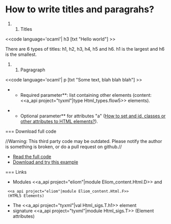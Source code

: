 =How to write titles and paragrahs?=

#### Titles

<<code language='ocaml'|
h3 [txt "Hello world"]
>>

There are 6 types of titles: h1, h2, h3, h4, h5 and h6. h1 is the largest and h6 is the smallest.

#### Pagragraph

<<code language='ocaml'|
p [txt "Some text, blah blah blah"]
>>

**Required parameter**: list containing other elements (content: <<a_api project="tyxml"|type Html_types.flow5>> elements).

**Optional parameter** for attributes "a" ([[wiki:manual/how-to-set-and-id-classes-or-other-attributes-to-html-elements|How to set and id, classes or other attributes to HTML elements?]]).

=== Download full code

//Warning: This third party code may be outdated. Please notify the author is something is broken, or do a pull request on github.//

* [[https://github.com/db0company/Ocsigen-Quick-Howto/blob/master/elements/example.eliom|Read the full code]]
* [[https://github.com/db0company/Ocsigen-Quick-Howto|Download and try this example]]

=== Links

* Modules <<a_api project="eliom"|module Eliom_content.Html.D>> and
  <<a_api project="eliom"|module Eliom_content.Html.F>>
  (HTML5 Elements)
* The <<a_api project="tyxml"|val Html_sigs.T.h1>> element
* signature <<a_api project="tyxml"|module Html_sigs.T>> (Element attributes)

